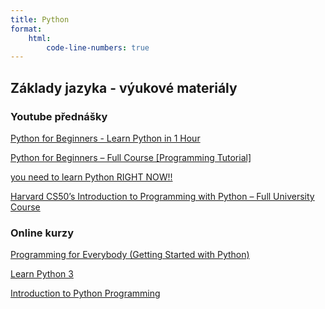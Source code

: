 ```yaml
---
title: Python
format: 
    html:
        code-line-numbers: true
---
```


## Základy jazyka - výukové materiály

### Youtube přednášky

[Python for Beginners - Learn Python in 1 Hour](https://www.youtube.com/watch?v=kqtD5dpn9C8)

[Python for Beginners – Full Course [Programming Tutorial]](https://www.youtube.com/watch?v=eWRfhZUzrAc)

[you need to learn Python RIGHT NOW!! ](https://www.youtube.com/watch?v=mRMmlo_Uqcs&list=PLIhvC56v63ILPDA2DQBv0IKzqsWTZxCkp)

[Harvard CS50’s Introduction to Programming with Python – Full University Course](https://www.youtube.com/watch?v=nLRL_NcnK-4)

### Online kurzy

[Programming for Everybody (Getting Started with Python)](https://www.coursera.org/learn/python?irclickid=zZIxyG1pSxyPWtHTP2UiDyJxUkFRy7y8P21s080&irgwc=1&utm_medium=partners&utm_source=impact&utm_campaign=2890636&utm_content=b2c)

[Learn Python 3](https://www.codecademy.com/learn/learn-python-3)

[Introduction to Python Programming](https://www.udacity.com/course/introduction-to-python--ud1110)
